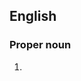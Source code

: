 ==English==

===Proper noun===
{{en-proper noun}}

# {{lb|en|US}} {{acronym of|{{w|Clean Air Act (1990)|Clean Air Amendment Act of 1990}}|lang=en}}